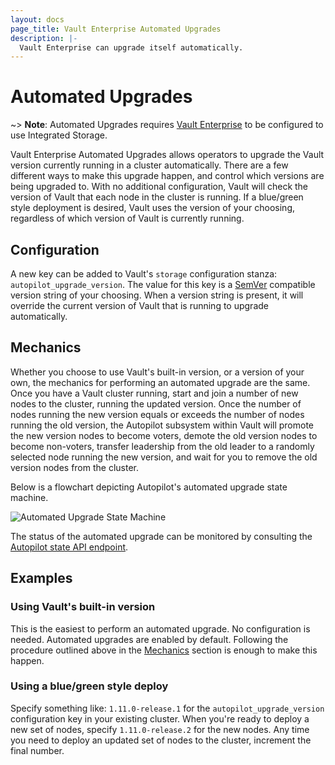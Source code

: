```yaml
---
layout: docs
page_title: Vault Enterprise Automated Upgrades
description: |-
  Vault Enterprise can upgrade itself automatically.
---
```


# Automated Upgrades

~> **Note**: Automated Upgrades requires [Vault Enterprise](https://www.hashicorp.com/products/vault/) to be 
configured to use Integrated Storage.

Vault Enterprise Automated Upgrades allows operators to upgrade the Vault version currently running in a cluster automatically. 
 There are a few different ways to make this upgrade happen,
and control which versions are being upgraded to. With no additional configuration,
Vault will check the version of Vault that each node in the cluster is running. If a blue/green
style deployment is desired, Vault uses the version of your choosing, regardless of
which version of Vault is currently running.

## Configuration
A new key can be added to Vault's `storage` configuration stanza: `autopilot_upgrade_version`.
The value for this key is a [SemVer](https://semver.org/) compatible version string of your choosing.
When a version string is present, it will override the current version of Vault that is running to upgrade automatically.

## Mechanics
Whether you choose to use Vault's built-in version, or a version of your own, the
mechanics for performing an automated upgrade are the same. Once you have a Vault cluster running,
start and join a number of new nodes to the cluster, running the updated version. Once the number of
nodes running the new version equals or exceeds the number of nodes running the old version, the
Autopilot subsystem within Vault will promote the new version nodes to become voters, demote the old
version nodes to become non-voters, transfer leadership from the old leader to a randomly selected
node running the new version, and wait for you to remove the old version nodes from the cluster.

Below is a flowchart depicting Autopilot's automated upgrade state machine.

![Automated Upgrade State Machine](/img/autopilot-automated-upgrade.png)

The status of the automated upgrade can be monitored by consulting the [Autopilot state API endpoint](/api-docs/system/storage/raftautopilot#get-cluster-state).

## Examples
### Using Vault's built-in version
This is the easiest to perform an automated upgrade. No configuration is needed. Automated upgrades
are enabled by default. Following the procedure outlined above in the [Mechanics](#mechanics) section
is enough to make this happen.

### Using a blue/green style deploy
Specify something like: `1.11.0-release.1` for the `autopilot_upgrade_version` configuration key in your
existing cluster. When you're ready to deploy a new set of nodes, specify `1.11.0-release.2` for the new
nodes. Any time you need to deploy an updated set of nodes to the cluster, increment the final number.
